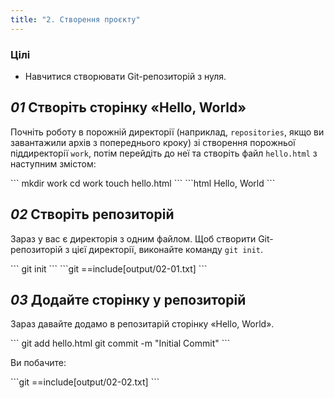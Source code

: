 ```yaml
---
title: "2. Створення проєкту"
---
```


### Цілі

- Навчитися створювати Git-репозиторій з нуля.

## _01_ Створіть сторінку «Hello, World»

Почніть роботу в порожній директорії (наприклад, `repositories`, якщо ви завантажили архів з попереднього кроку) зі створення порожньої піддиректорії `work`, потім перейдіть до неї та створіть файл `hello.html` з наступним змістом:

<Run>
```
mkdir work
cd work
touch hello.html
```
</Run>

<File file="hello.html">
```html
Hello, World
```
</File>

## _02_ Створіть репозиторій

Зараз у вас є директорія з одним файлом. Щоб створити Git-репозиторій з цієї директорії, виконайте команду `git init`.

<Run>
```
git init
```
</Run>

<Output>
```git
==include[output/02-01.txt]
```
</Output>

## _03_ Додайте сторінку у репозиторій

Зараз давайте додамо в репозитарій сторінку «Hello, World».

<Run>
```
git add hello.html
git commit -m "Initial Commit"
```
</Run>

Ви побачите:

<Output>
```git
==include[output/02-02.txt]
```
</Output>

